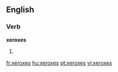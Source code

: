 ==English==

===Verb===
'''xeroxes'''

# {{third-person singular of|xerox}}

[[fr:xeroxes]]
[[hu:xeroxes]]
[[pt:xeroxes]]
[[vi:xeroxes]]